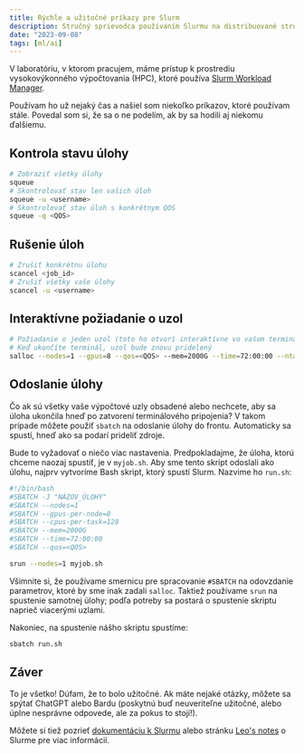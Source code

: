 ```yaml
---
title: Rýchle a užitočné príkazy pre Slurm
description: Stručný sprievodca používaním Slurmu na distribuované strojové učenie.
date: "2023-09-08"
tags: [ml/ai]
---
```


V laboratóriu, v ktorom pracujem, máme prístup k prostrediu vysokovýkonného výpočtovania (HPC), ktoré používa [Slurm Workload Manager](https://slurm.schedmd.com/documentation.html).

Používam ho už nejaký čas a našiel som niekoľko príkazov, ktoré používam stále. Povedal som si, že sa o ne podelím, ak by sa hodili aj niekomu ďalšiemu.

## Kontrola stavu úlohy

```bash
# Zobraziť všetky úlohy
squeue
# Skontrolovať stav len vašich úloh
squeue -u <username>
# Skontrolovať stav úloh s konkrétnym QOS
squeue -q <QOS>
```


## Rušenie úloh

```bash
# Zrušiť konkrétnu úlohu
scancel <job_id>
# Zrušiť všetky vaše úlohy
scancel -u <username>
```


## Interaktívne požiadanie o uzol

```bash
# Požiadanie o jeden uzol (toto ho otvorí interaktívne vo vašom termináli)
# Keď ukončíte terminál, uzol bude znovu pridelený
salloc --nodes=1 --gpus=8 --qos=<QOS> --mem=2000G --time=72:00:00 --ntasks=1 --cpus-per-task=128
```


## Odoslanie úlohy

Čo ak sú všetky vaše výpočtové uzly obsadené alebo nechcete, aby sa úloha ukončila hneď po zatvorení terminálového pripojenia? V takom prípade môžete použiť `sbatch` na odoslanie úlohy do frontu. Automaticky sa spustí, hneď ako sa podarí prideliť zdroje.

Bude to vyžadovať o niečo viac nastavenia. Predpokladajme, že úloha, ktorú chceme naozaj spustiť, je v `myjob.sh`. Aby sme tento skript odoslali ako úlohu, najprv vytvoríme Bash skript, ktorý spustí Slurm. Nazvime ho `run.sh`:

```bash
#!/bin/bash
#SBATCH -J "NÁZOV_ÚLOHY"
#SBATCH --nodes=1
#SBATCH --gpus-per-node=8
#SBATCH --cpus-per-task=128
#SBATCH --mem=2000G
#SBATCH --time=72:00:00
#SBATCH --qos=<QOS>

srun --nodes=1 myjob.sh
```

Všimnite si, že používame smernicu pre spracovanie `#SBATCH` na odovzdanie parametrov, ktoré by sme inak zadali `salloc`. Taktiež používame `srun` na spustenie samotnej úlohy; podľa potreby sa postará o spustenie skriptu naprieč viacerými uzlami.

Nakoniec, na spustenie nášho skriptu spustíme:

```bash
sbatch run.sh
```


## Záver

To je všetko! Dúfam, že to bolo užitočné. Ak máte nejaké otázky, môžete sa spýtať ChatGPT alebo Bardu (poskytnú buď neuveriteľne užitočné, alebo úplne nesprávne odpovede, ale za pokus to stojí!).

Môžete si tiež pozrieť [dokumentáciu k Slurmu](https://slurm.schedmd.com/documentation.html) alebo stránku [Leo's notes](https://leo.leung.xyz/wiki/Slurm) o Slurme pre viac informácií.